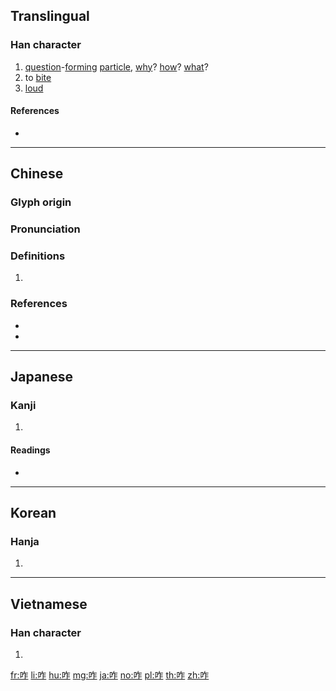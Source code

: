 {{character info/new}}
{{also|昨}}
==Translingual==

===Han character===
{{Han char|rn=30|rad=口|as=05|sn=8|four=68011|canj=ROS|ids=⿰口乍}}

# [[question]]-[[form]]ing [[particle]], [[why]]? [[how]]? [[what]]?
# to [[bite]]
# [[loud]]

====References====
* {{Han ref|kx=0184.160|dkj=03488|dj=0404.010|hdz=10601.090|uh=548B|ud=21643|bh=A951|bd=43345}}

----

==Chinese==
{{zh-forms}}

===Glyph origin===
{{Han etym}}

===Pronunciation===
{{zh-pron
|m=zǎ,zhà,zé
|ma=zh-za.ogg
|c=zaa3,zaa1,zaak6,zaak3
|h=pfs=
|md=
|mn=
|w=
|mc=y
|oc=y
|cat=
}}
{{zh-attn-split}}

===Definitions===
{{zh-hanzi}}

# {{contraction of|lang=zh|怎麼}}

===References===
* {{R:twedu|A00560}}
* {{R:yue:Hanzi}}

----

==Japanese==

===Kanji===
{{ja-kanji|grade=|rs=口05}}

# {{defn|lang=ja|sort=口05}}

====Readings====
* {{ja-readings|goon=[[しゃ]] (sha), [[しゃく]] (shaku)|kanon=[[さ]] (sa), [[さく]] (saku)|kun=[[くう]] (kuu), [[くらう]] (kurau), [[かむ]] (kamu)}}

----

==Korean==

===Hanja===
{{ko-hanja|hangeul=사|rv=sa|mr=sa}}

# {{defn|lang=ko|sort=口05}}

----

==Vietnamese==

===Han character===
{{vi-hantu|[[trách]], [[chạ]], [[chá]], [[chách]], [[cha]]|rs=口05}}

# {{defn|lang=vi}}

[[fr:咋]]
[[li:咋]]
[[hu:咋]]
[[mg:咋]]
[[ja:咋]]
[[no:咋]]
[[pl:咋]]
[[th:咋]]
[[zh:咋]]